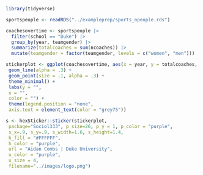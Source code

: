 ```r
library(tidyverse)

sportspeople <- readRDS("../exampleprep/sports_npeople.rds")

coachesovertime <- sportspeople |> 
  filter(school == "Duke") |> 
  group_by(year, teamgender) |> 
  summarize(totalcoaches = sum(ncoaches)) |> 
  mutate(teamgender = factor(teamgender, levels = c("women", "men")))

stickerplot <- ggplot(coachesovertime, aes(x = year, y = totalcoaches, color = teamgender)) + 
 geom_line(alpha = .3) + 
 geom_point(size = .1, alpha = .3) + 
 theme_minimal() + 
 labs(y = "",
 x = "",
 color = "") + 
 theme(legend.position = "none",
 axis.text = element_text(color = "grey75"))

s <- hexSticker::sticker(stickerplot,
 package="Sociol333", p_size=26, p_y = 1, p_color = "purple",
 s_x=.9, s_y=.9, s_width=1.6, s_height=1.4,
 h_fill = "#FFFFFF",
 h_color = "purple",
 url = "Aidan Combs | Duke University",
 u_color = "purple",
 u_size = 4,
 filename="../images/logo.png")
```